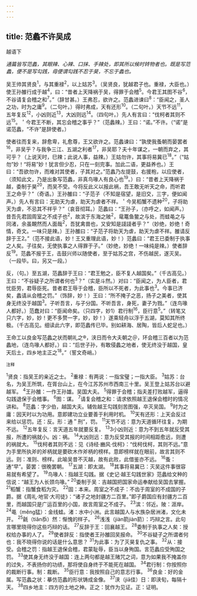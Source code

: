 ```yaml
---
---
---
```

title: 范蠡不许吴成
---



越语下

*通篇皆写范蠡，其眼辣、心辣、口抹、手辣处，即其所以候时转物者也。既是写范蠡，便不是写勾践，毋便谓勾践不忍于昊，不忘于蠡也。*

吴王帅其贤良<sup>1</sup>，与其重禄<sup>2</sup>，以上姑苏<sup>3</sup>。（吴贤良，犹越君子也。重禄，大臣也。）使王孙雒行成于越<sup>4</sup>，曰：“昔者上天降祸于吴，得罪于会稽<sup>5</sup>。今君王其图不谷<sup>6</sup>，不谷请复会稽之和<sup>7</sup>。”（辞甘甚。）王弗忍，欲许之。范蠡进谏曰<sup>8</sup>：“臣闻之，圣人之功，时为之庸<sup>9</sup>。（二句叶。）得时弗成，天有还形<sup>10</sup>。（二句叶。）天节不远<sup>11</sup>，五年复反<sup>12</sup>，小凶则近<sup>13</sup>，大凶则远<sup>14</sup>。（四句叶。）先人有言曰：“伐柯者其则不远<sup>15</sup>。＇今君王不断，其忘会稽之事乎？”（范蠡辣。）王曰：“诺。”不许。（“诺”是诺范蠡，“不许”是辞使者。）

使者往而复来，辞愈卑，礼愈尊，王又欲许之。范蠡谏曰：“孰使我蚤朝而晏罢者<sup>16</sup>，非吴乎？与我争三江、五湖之利者<sup>17</sup>，非吴耶？夫十年谋之，一朝而弃之，其可乎？（上说天时，巳辣；此说人事，益辣。）王姑勿许，其事将易冀已<sup>18</sup>。”（“姑勿”妙！“将易”妙！犹言但少忍，只在一刻完事。加此二语，更益养也。）王曰：“吾欲勿许，而难对其使者，子其对之。”范蠡乃左提鼓，右援枹，以应使者，（须知此文，乃是出象写范蠡，非真鸟喙人有良心也<sup>19</sup>。）曰：“昔者上天降祸于越，委制于昊<sup>20</sup>，而吴不受。今将反此义以报此祸，吾王敢无听天之命，而听君王之命乎？”（奇语。）王孙雒曰：“子范子（不知是宿望，是旧交，三字，便如闻声。）先人有言曰：无助天为虐，助天为虐者不祥。＇今吴稻蟹不遗种<sup>20</sup>，子将助天为虐，不忌其不祥乎？”（哀音彻耳。）范蠡曰：“王孙子，（亦呼之，如闻声。）昔吾先君固周室之不成子也<sup>2</sup>，故滨于东海之陂<sup>2</sup>，鼋鼍鱼鳖之与处，而蛙黾之与同渚，余虽靦然而人面哉<sup>2</sup>，吾犹禽兽也，又安知是諓諓者乎？”（妙绝，妙绝！奇情，奇文。一味只是辣。）王孙雒曰：“子范子将助天为虐，助天为虐不祥。雒请反辞于王2。”（范不接此语，妙！王又重理此语，妙！）范蠡曰：“君王已委制于执事之人矣。子往矣，无使执事之人得罪于子。”（妙绝，妙绝！一味纯是辣。）使者辞反<sup>19</sup>。范蠡不报于王，击鼓兴师以随使者，至于姑苏之宫，不伤越民，遂灭吴。（一段毕。曰，另又一段。）

反，（句。）至五湖，范蠡辞于王曰：“君王勉之，臣不复人越国矣。”（千古高见。）王曰：“不谷疑子之所谓者何也<sup>3</sup>？”（实是斗然。）对曰：“臣闻之，为人臣者，君忧臣劳，君辱臣死。昔者君王辱于会稽，臣所以不死者，为此事也<sup>3</sup>。今事已济矣，蠡请从会稽之罚。”（饰辞，妙！）王曰：“所不掩子之恶，扬子之美者，使其身无终没于越国<sup>3</sup>。子听吾言，与子分国。不听吾言，身死，妻子为戮。”（连鸟喙人都好。）范蠢对曰：“臣闻命矣。（只四字，妙1）君行制<sup>16</sup>，臣行意<sup>5</sup>。”（转笔又只六字，妙，妙！更不多赘一字，妙，妙！）遂乘轻舟以浮于五湖，莫知其所终极。（千古高见。细读此六字，即范蠡传已毕。别如耕海、居陶，皆后人蛇足也。）

王命工以良金写范蠡之状而朝礼之®，浃日而令大夫朝之＠，环会稽三百者以为范蠡地，（连鸟喙人都好。）曰：“后世子孙，有敢侵蠡之地者，使无终没于越国，皇天后土，四乡地主正之<sup>18</sup>。”（誓文奇峭。）

<sup>注释</sup>

<sup>1</sup>贤良：指吴王的亲近之士。
<sup>2</sup>重禄：有两说：一指宝璧；一指大臣。
<sup>3</sup>姑苏：台名，为吴王所筑，在胥台山上，在今江苏苏州市西南三十里。吴王登上姑苏台以避越军。
<sup>4</sup>王孙雒：一作王孙雄。吴国大夫。
<sup>5</sup>得罪于会稽；指夫差打败越军，逼得勾践退保于会稽事。
<sup>6</sup>图：谋。
<sup>7</sup>请复会稽之和：请求依照越王退保会稽时的情况讲和。
<sup>8</sup>范蠡：字少伯，越国大夫。辅佐越王勾践刻苦图强，卒灭吴国。
<sup>9</sup>时为之庸：因天时以为功用。意即建功立业要善于利用时机。
<sup>10</sup>天有还形：上天会反过来给以惩罚。还：反。形：通＂刑”，罚。
<sup>11</sup>天节不远：意为天道循环往复，为期不远。
<sup>12</sup>五年复反：言天道五年就要反复。
<sup>13</sup>3小凶则近：意为不到五年就反受其报，所遭的祸就小。凶：祸。
<sup>14</sup>大凶则远：意为反受其报的时间相距愈远，则遭的祸就大。
<sup>15</sup>伐柯者其则不远：见《诗经·豳风·伐柯》：“伐柯伐柯，其则不远。”意为手里所执斧的斧柄就是要砍木作斧柄的榜样。意即榜样就在眼前，故言其则不远。则：准则、榜样。此喻吴昔不灭越，故有此败，此借鉴亦不远。
<sup>16</sup>蚤：通“早”。晏罢：很晚罢朝。
<sup>17</sup>五湖：即太湖。
<sup>18</sup>其事将易冀已：灭吴这件事很容易就有希望了。
<sup>19</sup>鸟喙人：指越王勾践。据《史记·越王勾践世家》范蠡给文种的信说：“越王为人长颈鸟喙。”
<sup>20</sup>委制于吴：吉越国把国家命运奉献给吴国去掌握。
<sup>21</sup>稻蟹：指蟹食稻为灾。
<sup>22</sup>固：本来。周室之不成子：不齿于周室的不成国的子爵。据《周礼·地官·大司徒》：“诸子之地封疆方二百里。”即子爵国应有封疆方二百里，而越国只是广运百里的小国，故言周室之不成子。
<sup>23</sup>滨：邻近。陂：涯岸。
<sup>24</sup>黾（měng猛）：金线蛙。渚：水中小洲。此言越国人与水族杂居洲渚，文化未开。
<sup>25</sup>毹（tiǎn忝）然：惭愧的样子。
<sup>26</sup>浅浅（jiàn箭jiàn箭）：巧辩之言。此句言哪里晓得你这些巧辩的话。
<sup>27</sup>反辞于王：回襄越王。
<sup>28</sup>委制于执事之人矣：授权给办事的人了。
<sup>29</sup>使者辞反：指使者王孙雒回吴报命。
<sup>30</sup>不谷疑子之所谓者何也：我不晓得你说的话是什么意思？
<sup>31</sup>为此事：为了灭昊复仇之事。
<sup>32</sup>从：接受。会稽之罚：指越王退保会稽，君蒙耻辱，臣当以身殉国。言范蠡应受殉国之罚。
<sup>33</sup>使其身无终没于越国：连上两句都是越王赌咒之词，意为如果我不掩盖你的过失，不表扬你的功绩，那将使自身终于不能死在越国。
<sup>34</sup>君行制：你按照你的裁断行事。制：裁断。
<sup>35</sup>臣行意：我按照自己的意志行事。
<sup>36</sup>良金：好的金属。写范蠡之状：摹仿范蠡的形状铸成金像。
<sup>37</sup>浃（jiā佳）日：即浃旬，每隔十天。
<sup>38</sup>四乡地主：四方的土地之神。正之：犹作为见证。正：证明。